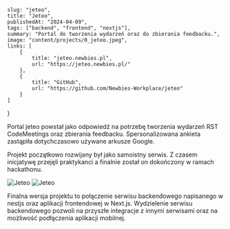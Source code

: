
    slug: "jeteo",
    title: "Jeteo",
    publishedAt: "2024-04-09",
    tags: ["backend", "frontend", "nextjs"],
    summary: "Portal do tworzenia wydarzeń oraz do zbierania feedbacku.",
    image: "content/projects/0_jeteo.jpeg",
    links: [
        {
            title: "jeteo.newbies.pl",
            url: "https://jeteo.newbies.pl/"
        },
        {
            title: "GitHub",
            url: "https://github.com/Newbies-Workplace/jeteo"
        }
    ]
}

Portal jeteo powstał jako odpowiedź na potrzebę tworzenia wydarzeń RST CodeMeetings oraz zbierania feedbacku.
Spersonalizowana ankieta zastąpiła dotychczasowo używane arkusze Google.

Projekt początkowo rozwijany był jako samoistny serwis.
Z czasem inicjatywę przejęli praktykanci a finalnie został on dokończony w ramach hackathonu.

<Carousel>
    <img src="/content/projects/0_jeteo.jpeg" alt="Jeteo"/>
    <img src="/content/projects/0_jeteo.jpeg" alt="Jeteo"/>
</Carousel>

Finalna wersja projektu to połączenie serwisu backendowego napisanego w nestjs oraz aplikacji frontendowej w Next.js. Wydzielenie serwisu backendowego pozwoli na przyszłe integracje z innymi serwisami oraz na możliwość podłączenia aplikacji mobilnej.
